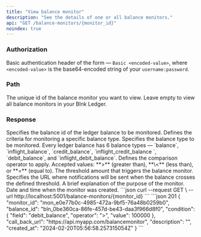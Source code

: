 ```yaml
---
title: "View balance monitor"
description: "See the details of one or all balance monitors."
api: "GET /balance-monitors/{monitor_id}"
noindex: true
---
```



### Authorization
Basic authentication header of the form — `Basic <encoded-value>`, where `<encoded-value>` is the base64-encoded string of your `username:password`.

### Path

<ParamField path="monitor_id" type="string" required>
  The unique id of the balance monitor you want to view. Leave empty to view all balance monitors in your Blnk Ledger.
</ParamField>

### Response

<ResponseField name="balance_id" type="string">
  Specifies the balance id of the ledger balance to be monitored.
</ResponseField>
<ResponseField name="condition" type="object">
  Defines the criteria for monitoring a specific balance type. 
  <Expandable>
    <ResponseField name="field" type="string">
      Specifies the balance type to be monitored. Every ledger balance has 6 balance types — `balance`, `inflight_balance`, `credit_balance`, `inflight_credit_balance `, `debit_balance`, and `inflight_debit_balance`.
    </ResponseField>
    <ResponseField name="operator" type="string">
      Defines the comparison operator to apply. Accepted values: **>** (greater than), **\<** (less than), or **=** (equal to).
    </ResponseField>
    <ResponseField name="value" type="integer">
      The threshold amount that triggers the balance monitor.
    </ResponseField>
  </Expandable>
</ResponseField>
<ResponseField name="call_back_url" type="string">
  Specifies the URL where notifications will be sent when the balance crosses the defined threshold.
</ResponseField>
<ResponseField name="description" type="string">
  A brief explanation of the purpose of the monitor.
</ResponseField>
<ResponseField name="created_at" type="string">
  Date and time when the monitor was created.
</ResponseField>

<RequestExample>
```json
curl --request GET \
  --url http://localhost:5001/balance-monitors/{monitor_id}
```
</RequestExample>

<ResponseExample>
```json 201
{
  "monitor_id": "mon_e0e77b0c-4985-472a-9bf5-76a48b0259b0",
  "balance_id": "bln_0be360ca-86fe-457d-be43-daa3f966d8f0",
  "condition": {
    "field": "debit_balance",
    "operator": ">",
    "value": 100000
  },
  "call_back_url": "https://api.myapp.com/balancemonitor",
  "description": "",
  "created_at": "2024-02-20T05:56:58.257315054Z"
}
```
</ResponseExample>

<NeedHelp />